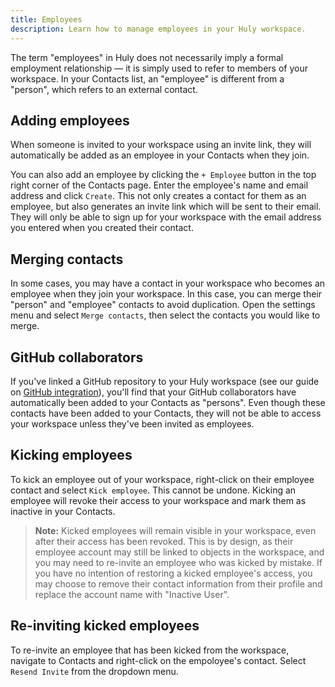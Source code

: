 ```yaml
---
title: Employees
description: Learn how to manage employees in your Huly workspace.
---
```


The term "employees" in Huly does not necessarily imply a formal employment relationship — it is simply used to refer to members of your workspace. In your Contacts list, an "employee" is different from a "person", which refers to an external contact.

## Adding employees

When someone is invited to your workspace using an invite link, they will automatically be added as an employee in your Contacts when they join.

You can also add an employee by clicking the `+ Employee` button in the top right corner of the Contacts page. Enter the employee's name and email address and click `Create`. This not only creates a contact for them as an employee, but also generates an invite link which will be sent to their email. They will only be able to sign up for your workspace with the email address you entered when you created their contact.

## Merging contacts

In some cases, you may have a contact in your workspace who becomes an employee when they join your workspace. In this case, you can merge their "person" and "employee" contacts to avoid duplication. Open the settings menu and select `Merge contacts`, then select the contacts you would like to merge.

## GitHub collaborators

If you've linked a GitHub repository to your Huly workspace (see our guide on [GitHub integration](/integrations/github)), you'll find that your GitHub collaborators have automatically been added to your Contacts as "persons". Even though these contacts have been added to your Contacts, they will not be able to access your workspace unless they've been invited as employees.

## Kicking employees

To kick an employee out of your workspace, right-click on their employee contact and select `Kick employee`. This cannot be undone. Kicking an employee will revoke their access to your workspace and mark them as inactive in your Contacts.

> **Note:** Kicked employees will remain visible in your workspace, even after their access has been revoked. This is by design, as their employee account may still be linked to objects in the workspace, and you may need to re-invite an employee who was kicked by mistake. If you have no intention of restoring a kicked employee's access, you may choose to remove their contact information from their profile and replace the account name with "Inactive User".

## Re-inviting kicked employees

To re-invite an employee that has been kicked from the workspace, navigate to Contacts and right-click on the empoloyee's contact. Select `Resend Invite` from the dropdown menu.